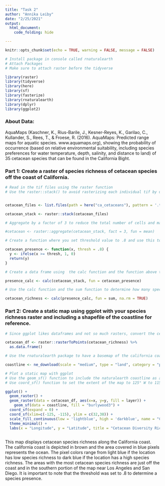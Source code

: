 ```yaml
---
title: "Task 2"
author: "Annika Leiby"
date: "2/25/2021"
output: 
  html_document:
    code_folding: hide

---
```


```r
knitr::opts_chunk$set(echo = TRUE, warning = FALSE, message = FALSE)
```


```r
# Install package in console called rnaturalearth
# Attach Packages 
# Make sure to attach raster before the tidyverse

library(raster) 
library(tidyverse)
library(here)
library(sf)
library(fasterize)
library(rnaturalearth)
library(dplyr)
library(ggplot2)
```


### About Data: 

AquaMaps (Kaschner, K., Rius-Barile, J., Kesner-Reyes, K., Garilao, C., Kullander, S., Rees, T., & Froese, R. (2016). AquaMaps: Predicted range maps for aquatic species. www.aquamaps.org), showing the probability of occurrence (based on relative environmental suitability, including species preferences for water temperature, depth, salinity, and distance to land) of 35 cetacean species that can be found in the California Bight. 

### Part 1: Create a raster of species richness of cetacean species off the coast of California. 

```r
# Read in the tif files using the raster function 
# Use the raster::stack() to avoid rasterizing each individual tif by using here function to point it to the ca_cetacean folder and using the pattern fucntion to indicate you want files with a ending of .tif


cetacean_files <- list.files(path = here("ca_cetaceans"), pattern = '.tif', full.names = TRUE)

cetacean_stack <- raster::stack(cetacean_files)

# Aggregate by a factor of 3 to reduce the total number of cells and make it run faster 

#cetacean <- raster::aggregate(cetacean_stack, fact = 3, fun = mean)
```


```r
# Create a function where you set threshold value to .8 and use this to reclassify each probability layer to a "presence" layer of either 0 not present or 1 present

cetacean_presence <- function(x, thresh = .8) {
  y <- ifelse(x >= thresh, 1, 0)
  return(y)
}

# Create a data frame using  the calc function and the function above to determine if the species is present or not at a given location

presence_calc <- calc(cetacean_stack, fun = cetacean_presence)
```


```r
# Use the calc function and the sum function to determine how many species are present in a given location or the cretacean species richness 

cetacean_richness <- calc(presence_calc, fun = sum, na.rm = TRUE)

```

### Part 2: Create a static map using ggplot with your species richness raster and including a shapefile of the coastline for reference. 

```r

# Since ggplot likes dataframes and not so much rasters, convert the cetacean_richness raster to a dataframe

cetacean_df <- raster::rasterToPoints(cetacean_richness) %>%
  as.data.frame()

# Use the rnaturalearth package to have a basemap of the california coast

coastline <- ne_download(scale = "medium", type = "land", category = "physical", returnclass = "sf")

# Plot a static map with ggplot 
# Use the geom_sf() function to include the naturalearth coastline as a reference point
# Use coord_sf() function to set the extent of the map to 125° W to 115°W and 32°N to 38°N since that is the geographic scope of the original cetacean raster.  

ggplot() +
  geom_raster() +
  geom_raster(data = cetacean_df, aes(x=x, y=y, fill = layer)) +
    geom_sf(data = coastline, fill = "burlywood3") +
  coord_sf(expand = 0) +
  coord_sf(xlim=c(-125, -115), ylim = c(32,38)) +
  scale_fill_continuous(low = 'lightblue', high = 'darkblue', name = "Count") +
  theme_minimal() +
  labs(x = "Longitude", y = "Latitude", title = "Cetacean Diversity Richness Along The California Coast") 
  

```

This map displays cetacean species richness along the California coast. The california coast is depicted in brown and the area covered in blue pixels represents the ocean. The pixel colors range from light blue if the location has low species richness to dark blue if the location has a high species richness. The areas with the most cetacean species richness are just off the coast and in the southern portion of the map near Los Angeles and San Diego. It is important to note that the threshold was set to .8 to determine a species presence. 